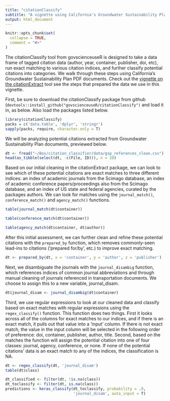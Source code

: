 ```yaml
---
title: "citationClassify"
subtitle: "A vignette using California's Groundwater Sustainability Plan documents"
output: html_document
---
```

<!----
These were in the yaml but the html won't render to the vignette folder and that is annoying to me, so instead i run this: rmarkdown::render('vignettes/sgma.Rmd', output_dir = 'vignettes')
output: rmarkdown::html_vignette
vignette: >
  %\VignetteIndexEntry{sgma}
  %\VignetteEngine{knitr::rmarkdown}
  %\VignetteEncoding{UTF-8}
--->
```r
knitr::opts_chunk$set(
  collapse = TRUE,
  comment = "#>"
)
```

The citationClassify tool from govscienceuseR is designed to take a data frame of tagged citation data (author, year, container, publisher, doi, etc), run exact matching to various citation indices, and further classify potential citations into categories. We walk through these steps using California's Groundwater Sustainability Plan PDF documents. Check out the [vignette on the citationExtract](http://htmlpreview.github.io/?https://github.com/govscienceuseR/citationExtract/blob/master/vignettes/sgma.html) tool see the steps that prepared the data we use in this vignette.  

First, be sure to download the citationClassify package from github (`devtools::install_github("govscienceuseR/citationClassify")` and load it in, as below. Also load the packages listed below.  

```r
library(citationClassify)
packs = c('data.table', 'dplyr', 'stringr')
sapply(packs, require, character.only = T)
```

We will be analyzing potential citations extracted from Groundwater Sustainability Plan documents, previewed below.  
```r
dt <- fread("~/Box/citation_classifier/data/gsp_references_clean.csv")
head(as_tibble(select(dt, -c(File, ID))), n = 10)
```

Based on our initial cleaning in the citationExtract package, we can look to see which of these potential citations are exact matches to three different indices: an index of academic journals from the Scimago database, an index of academic conference papers/proceedings also from the Scimago database, and an index of US state and federal agencies, curated by the packages authors. We can look for matches using the `journal_match()`, `conference_match()` and `agency_match()` functions.
```r
table(journal_match(dt$container))
```

```r
table(conference_match(dt$container))
```

```r
table(agency_match(dt$container, dt$author))
```

After this initial assessment, we can further clean and refine these potential citations with the `prepared_by` function, which removes commonly-seen lead-ins to citations ('prepared for/by', etc.) to improve exact matching.   
```r
dt <- prepared_by(dt, x = 'container', y = 'author', z = 'publisher')
```

Next, we disambiguate the journals with the `journal_disambig` function, which references indices of common journal abbreviations and through manual cleaning of journals referenced in transportation documents. We choose to assign this to a new variable, journal_disam.
```r
dt$journal_disam <- journal_disambig(dt$container)
```


Third, we use regular expressions to look at our cleaned data and classify based on exact matches with regular expressions using the `regex_classify()` function. This function does two things. First it looks across all of the columns for exact matches to our indices, and if there is an exact match, it pulls out that value into a 'input' column. If there is not exact match, the value in the input column will be selected in the following order of preference: doi, container, publisher, author, title. Second, based on the matches the function will assign the potential citation into one of four classes: journal, agency, conference, or none. If none of the potential citations' data is an exact match to any of the indices, the classification is NA. 
```r
dt <- regex_classify(dt, 'journal_disam')
table(dt$class)
```


```r
dt_classified <- filter(dt, !is.na(class))
dt_toclassify <- filter(dt, is.na(class))
predictions <- keras_classify(dt_toclassify, probability = .9, 
                              'journal_disam', auto_input = T)
```

